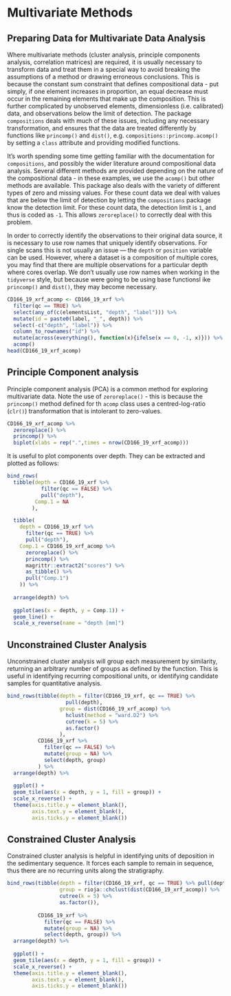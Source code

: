 # Multivariate Methods

## Preparing Data for Multivariate Data Analysis
Where multivariate methods (cluster analysis, principle components analysis, correlation matrices) are required, it is usually necessary to transform data and treat them in a special way to avoid breaking the assumptions of a method or drawing erroneous conclusions. This is because the constant sum constraint that defines compositional data - put simply, if one element increases in proportion, an equal decrease must occur in the remaining elements that make up the composition. This is further complicated by unobserved elements, dimensionless (i.e. calibrated) data, and observations below the limit of detection. The package `compositions` deals with much of these issues, including any necessary transformation, and ensures that the data are treated differently by functions like `princomp()` and `dist()`, e.g. `compositions::princomp.acomp()` by setting a `class` attribute and providing modified functions. 

It's worth spending some time getting familiar with the documentation for `compositions`, and possibly the wider literature around compositional data analysis. Several different methods are provided depending on the nature of the compositional data - in these examples, we use the `acomp()` but other methods are available. This package also deals with the variety of different types of zero and missing values. For these count data we deal with values that are below the limit of detection by letting the `compositions` package know the detection limit. For these count data, the detection limit is `1`, and thus is coded as `-1`. This allows `zeroreplace()` to correctly deal with this problem. 

In order to correctly identify the observations to their original data source, it is necessary to use row names that uniquely identify observations. For single scans this is not usually an issue --- the `depth` or `position` variable can be used. However, where a dataset is a composition of multiple cores, you may find that there are multiple observations for a particular depth where cores overlap. We don't usually use row names when working in the `tidyverse` style, but because were going to be using base functionsl ike `princomp()` and `dist()`, they may become necessary. 

```r
CD166_19_xrf_acomp <- CD166_19_xrf %>%
  filter(qc == TRUE) %>%
  select(any_of(c(elementsList, "depth", "label"))) %>%
  mutate(id = paste0(label, "_", depth)) %>%
  select(-c("depth", "label")) %>%
  column_to_rownames("id") %>%
  mutate(across(everything(), function(x){ifelse(x == 0, -1, x)})) %>%
  acomp()
head(CD166_19_xrf_acomp)
```

## Principle Component analysis

Principle component analysis (PCA) is a common method for exploring multivariate data. Note the use of `zeroreplace()` - this is because the `princomp()` method defined for th `acomp` class uses a centred-log-ratio (`clr()`) transformation that is intolerant to zero-values. 

```r
CD166_19_xrf_acomp %>%
  zeroreplace() %>%
  princomp() %>%
  biplot(xlabs = rep(".",times = nrow(CD166_19_xrf_acomp)))
```

It is useful to plot components over depth. They can be extracted and plotted as follows:

```r
bind_rows(
  tibble(depth = CD166_19_xrf %>%
           filter(qc == FALSE) %>%
           pull("depth"),
         Comp.1 = NA
        ),

  tibble(
    depth = CD166_19_xrf %>%
      filter(qc == TRUE) %>%
      pull("depth"),
    Comp.1 = CD166_19_xrf_acomp %>%
      zeroreplace() %>%
      princomp() %>%
      magrittr::extract2("scores") %>%
      as_tibble() %>%
      pull("Comp.1")
    )) %>%
  
  arrange(depth) %>%
  
  ggplot(aes(x = depth, y = Comp.1)) +
  geom_line() + 
  scale_x_reverse(name = "depth [mm]")
```

## Unconstrained Cluster Analysis
Unconstrained cluster analysis will group each measurement by similarity, returning an arbitrary number of groups as defined by the function. This is useful in identifying recurring compositional units, or identifying candidate samples for quantitative analysis. 

```r
bind_rows(tibble(depth = filter(CD166_19_xrf, qc == TRUE) %>% 
                   pull(depth),
                 group = dist(CD166_19_xrf_acomp) %>%
                   hclust(method = "ward.D2") %>%
                   cutree(k = 5) %>%
                   as.factor()
                 ), 
          CD166_19_xrf %>%
            filter(qc == FALSE) %>%
            mutate(group = NA) %>%
            select(depth, group)
          ) %>%
  arrange(depth) %>%
  
  ggplot() + 
  geom_tile(aes(x = depth, y = 1, fill = group)) +
  scale_x_reverse() +
  theme(axis.title.y = element_blank(),
        axis.text.y = element_blank(),
        axis.ticks.y = element_blank())
```

## Constrained Cluster Analysis

Constrained cluster analysis is helpful in identifying units of deposition in the sedimentary sequence. It forces each sample to remain in sequence, thus there are no recurring units along the stratigraphy. 

```r
bind_rows(tibble(depth = filter(CD166_19_xrf, qc == TRUE) %>% pull(depth),
                 group = rioja::chclust(dist(CD166_19_xrf_acomp)) %>%
                 cutree(k = 5) %>%
                 as.factor()), 
          
          CD166_19_xrf %>%
            filter(qc == FALSE) %>%
            mutate(group = NA) %>%
            select(depth, group)) %>%
  arrange(depth) %>%
  
  ggplot() + 
  geom_tile(aes(x = depth, y = 1, fill = group)) +
  scale_x_reverse() +
  theme(axis.title.y = element_blank(),
        axis.text.y = element_blank(),
        axis.ticks.y = element_blank())
```
